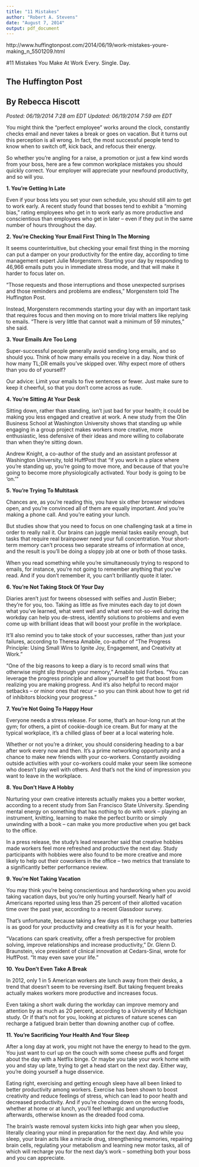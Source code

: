 ```yaml
---
title: "11 Mistakes"
author: "Robert A. Stevens"
date: "August 7, 2014"
output: pdf_document
---
```


http://www.huffingtonpost.com/2014/06/19/work-mistakes-youre-making_n_5501209.html

#11 Mistakes You Make At Work Every. Single. Day.

## The Huffington Post
## By Rebecca Hiscott

*Posted: 06/19/2014 7:28 am EDT Updated: 06/19/2014 7:59 am EDT*


You might think the “perfect employee” works around the clock, constantly checks email and never takes a break or goes on vacation. But it turns out this perception is all wrong. In fact, the most successful people tend to know when to switch off, kick back, and refocus their energy.

So whether you’re angling for a raise, a promotion or just a few kind words from your boss, here are a few common workplace mistakes you should quickly correct. Your employer will appreciate your newfound productivity, and so will you.

**1. You’re Getting In Late**

Even if your boss lets you set your own schedule, you should still aim to get to work early. A recent study found that bosses tend to exhibit a “morning bias,” rating employees who get in to work early as more productive and conscientious than employees who get in later -- even if they put in the same number of hours throughout the day.

**2. You’re Checking Your Email First Thing In The Morning**

It seems counterintuitive, but checking your email first thing in the morning can put a damper on your productivity for the entire day, according to time management expert Julie Morgenstern. Starting your day by responding to 46,966 emails puts you in immediate stress mode, and that will make it harder to focus later on.

“Those requests and those interruptions and those unexpected surprises and those reminders and problems are endless,” Morgenstern told The Huffington Post.

Instead, Morgenstern recommends starting your day with an important task that requires focus and then moving on to more trivial matters like replying to emails. "There is very little that cannot wait a minimum of 59 minutes,” she said.

**3. Your Emails Are Too Long**

Super-successful people generally avoid sending long emails, and so should you. Think of how many emails you receive in a day. Now think of how many TL;DR emails you’ve skipped over. Why expect more of others than you do of yourself?

Our advice: Limit your emails to five sentences or fewer. Just make sure to keep it cheerful, so that you don’t come across as rude.

**4. You’re Sitting At Your Desk**

Sitting down, rather than standing, isn’t just bad for your health; it could be making you less engaged and creative at work. A new study from the Olin Business School at Washington University shows that standing up while engaging in a group project makes workers more creative, more enthusiastic, less defensive of their ideas and more willing to collaborate than when they’re sitting down.

Andrew Knight, a co-author of the study and an assistant professor at Washington University, told HuffPost that “if you work in a place where you’re standing up, you’re going to move more, and because of that you’re going to become more physiologically activated. Your body is going to be 'on.'"

**5. You’re Trying To Multitask**

Chances are, as you’re reading this, you have six other browser windows open, and you're convinced all of them are equally important. And you're making a phone call. And you're eating your lunch.

But studies show that you need to focus on one challenging task at a time in order to really nail it. Our brains can juggle menial tasks easily enough, but tasks that require real brainpower need your full concentration. Your short-term memory can’t process two separate streams of information at once, and the result is you’ll be doing a sloppy job at one or both of those tasks.

When you read something while you’re simultaneously trying to respond to emails, for instance, you’re not going to remember anything that you’ve read. And if you don’t remember it, you can’t brilliantly quote it later.

**6. You’re Not Taking Stock Of Your Day**

Diaries aren’t just for tweens obsessed with selfies and Justin Bieber; they're for you, too. Taking as little as five minutes each day to jot down what you’ve learned, what went well and what went not-so-well during the workday can help you de-stress, identify solutions to problems and even come up with brilliant ideas that will boost your profile in the workplace.

It’ll also remind you to take stock of your successes, rather than just your failures, according to Theresa Amabile, co-author of "The Progress Principle: Using Small Wins to Ignite Joy, Engagement, and Creativity at Work."

"One of the big reasons to keep a diary is to record small wins that otherwise might slip through your memory," Amabile told Forbes. "You can leverage the progress principle and allow yourself to get that boost from realizing you are making progress. And it's also helpful to record major setbacks -- or minor ones that recur -- so you can think about how to get rid of inhibitors blocking your progress."

**7. You’re Not Going To Happy Hour**

Everyone needs a stress release. For some, that’s an hour-long run at the gym; for others, a pint of cookie-dough ice cream. But for many at the typical workplace, it's a chilled glass of beer at a local watering hole.

Whether or not you’re a drinker, you should considering heading to a bar after work every now and then. It’s a prime networking opportunity and a chance to make new friends with your co-workers. Constantly avoiding outside activities with your co-workers could make your seem like someone who doesn’t play well with others. And that's not the kind of impression you want to leave in the workplace.

**8. You Don’t Have A Hobby**

Nurturing your own creative interests actually makes you a better worker, according to a recent study from San Francisco State University. Spending mental energy on something that has nothing to do with work -- playing an instrument, knitting, learning to make the perfect burrito or simply unwinding with a book -- can make you more productive when you get back to the office.

In a press release, the study’s lead researcher said that creative hobbies made workers feel more refreshed and productive the next day. Study participants with hobbies were also found to be more creative and more likely to help out their coworkers in the office -- two metrics that translate to a significantly better performance review.

**9. You're Not Taking Vacation**

You may think you’re being conscientious and hardworking when you avoid taking vacation days, but you’re only hurting yourself. Nearly half of Americans reported using less than 25 percent of their allotted vacation time over the past year, according to a recent Glassdoor survey.

That's unfortunate, because taking a few days off to recharge your batteries is as good for your productivity and creativity as it is for your health.

"Vacations can spark creativity, offer a fresh perspective for problem solving, improve relationships and increase productivity," Dr. Glenn D. Braunstein, vice president of clinical innovation at Cedars-Sinai, wrote for HuffPost. "It may even save your life."

**10. You Don’t Even Take A Break**

In 2012, only 1 in 5 American workers ate lunch away from their desks, a trend that doesn’t seem to be reversing itself. But taking frequent breaks actually makes workers more productive and increases focus.

Even taking a short walk during the workday can improve memory and attention by as much as 20 percent, according to a University of Michigan study. Or if that's not for you, looking at pictures of nature scenes can recharge a fatigued brain better than downing another cup of coffee.

**11. You’re Sacrificing Your Health And Your Sleep**

After a long day at work, you might not have the energy to head to the gym. You just want to curl up on the couch with some cheese puffs and forget about the day with a Netflix binge. Or maybe you take your work home with you and stay up late, trying to get a head start on the next day. Either way, you’re doing yourself a huge disservice.

Eating right, exercising and getting enough sleep have all been linked to better productivity among workers. Exercise has been shown to boost creativity and reduce feelings of stress, which can lead to poor health and decreased productivity. And if you’re chowing down on the wrong foods, whether at home or at lunch, you’ll feel lethargic and unproductive afterwards, otherwise known as the dreaded food coma.

The brain’s waste removal system kicks into high gear when you sleep, literally clearing your mind in preparation for the next day. And while you sleep, your brain acts like a miracle drug, strengthening memories, repairing brain cells, regulating your metabolism and learning new motor tasks, all of which will recharge you for the next day’s work -- something both your boss and you can appreciate.